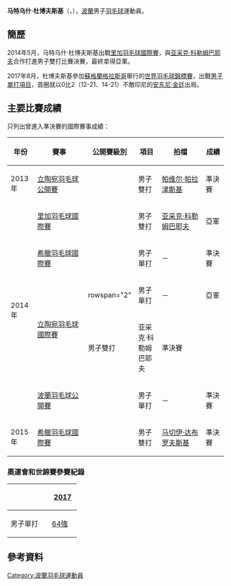 {{noteTA|G1=Badminton}}
{{Infobox 羽球選手
| playername              = 马特乌什·杜博夫斯基<br/>{{lang|pl|Mateusz Dubowski}}
| image                   = 
| size                    = 
| caption                 = 
| birth_name              = 
| date_of_birth           = {{birth_date_and_age|1992|11|22}}
| place_of_birth          = 
| height                  = 
| weight                  = 
| event                   = 男子單打、男子雙打
| country                 = {{POL}}
| years_started           = 
| handedness              = 
| coach                   = 
| highest_ranking         = 第151位（男單）
| date_of_highest_ranking = 2015年4月23日<ref name="ranking">[http://bwfcontent.tournamentsoftware.com/ranking/player.aspx?id=10213&player=113427 BWF World Ranking - Ranking of Mateusz DUBOWSKI (37432)]{{en}}</ref>
| current_ranking         = 第193位（男單）<br/>第459位（男雙-[[马切伊·达布罗夫斯基|达布罗夫斯基]]）
| date_of_current_ranking = 2015年11月26日<ref>[http://bwfcontent.tournamentsoftware.com/ranking/category.aspx?id=10213&category=472 BWF World Ranking - BWF世界排名榜 (11/26/2015) - Men's singles] {{Wayback|url=http://bwfcontent.tournamentsoftware.com/ranking/category.aspx?id=10213&category=472 |date=20181001165848 }}{{en}}</ref><ref>[http://bwfcontent.tournamentsoftware.com/ranking/category.aspx?id=10213&category=474 BWF World Ranking - BWF世界排名榜 (11/26/2015) - Men's doubles] {{Wayback|url=http://bwfcontent.tournamentsoftware.com/ranking/category.aspx?id=10213&category=474 |date=20181001162505 }}{{en}}</ref>
| played                  = 66勝–47負（男單）<br/>29勝–26負（男雙）<br/>4勝–6負（混雙）
| titles                  = 
| bwf_profile             = 923837C7-454C-46B9-AEC6-CFAEA05EAF57
| bwf_id                  = 37432
| updated                 = 2015年11月30日
}}
{{MedalTableTop}}
{{MedalSport | 男子[[羽毛球|羽毛球]]}}
{{MedalCountry | {{POL}}}}
{{MedalBottom}}
'''马特乌什·杜博夫斯基'''（{{lang-pl|'''Mateusz Dubowski'''}}，{{bd|1992年|11月22日|}}），[[波蘭|波蘭]]男子[[羽毛球|羽毛球]]運動員。

==簡歷==
2014年5月，马特乌什·杜博夫斯基出戰[[2014年里加羽毛球國際賽|里加羽毛球國際賽]]，與[[亚采克·科勒姆巴耶夫|亚采克·科勒姆巴耶夫]]合作打進男子雙打比賽決賽，最終拿得亞軍。

2017年8月，杜博夫斯基參加[[蘇格蘭|蘇格蘭]][[格拉斯哥|格拉斯哥]]舉行的[[2017年世界羽毛球錦標賽|世界羽毛球錦標賽]]，出戰[[2017年世界羽毛球錦標賽男子單打項目|男子單打項目]]，首圈就以0比2（12-21、14-21）不敵印尼的[[安东尼·金廷|安东尼·金廷]]出局。

==主要比賽成績==
只列出曾進入準決賽的國際賽事成績：
{| class=wikitable style="text-align:center; font-size:small;" 
!width="50"|年份
!width="180"|賽事
!width="80"|公開賽級別
!width="60"|項目
!width="150"|拍檔
!width="50"|成績
|-
!rowspan="1"|2013年
|[[2013年立陶宛羽毛球公開賽|立陶宛羽毛球公開賽]]
|{{BWFFS}}
|男子雙打
|[[帕维尔·帕拉津斯基|帕维尔·帕拉津斯基]]
|bgcolor="#b8860b"|準決賽
|-
!rowspan="5"|2014年
|[[2014年里加羽毛球國際賽|里加羽毛球國際賽]]
|{{BWFFS}}
|男子雙打
|[[亚采克·科勒姆巴耶夫|亚采克·科勒姆巴耶夫]]
|bgcolor="silver"|亞軍
|-
|[[2014年希臘羽毛球國際賽|希臘羽毛球國際賽]]
|{{BWFIS}}
|男子單打
|－
|bgcolor="#b8860b"|準決賽
|-
|rowspan="2"|[[2014年立陶宛羽毛球國際賽|立陶宛羽毛球國際賽]]
|rowspan="2" {{BWFFS}}
|男子單打
|－
|bgcolor="silver"|亞軍
|-
|男子雙打
|亚采克·科勒姆巴耶夫
|bgcolor="#b8860b"|準決賽
|-
|[[2014年波蘭羽毛球公開賽|波蘭羽毛球公開賽]]
|{{BWFIC}}
|男子單打
|－
|bgcolor="#b8860b"|準決賽
|-
!rowspan="1"|2015年
|[[2015年希臘羽毛球國際賽|希臘羽毛球國際賽]]
|{{BWFIS}}
|男子雙打
|[[马切伊·达布罗夫斯基|马切伊·达布罗夫斯基]]
|bgcolor="#b8860b"|準決賽
|}
{{BWF賽事級別索引}}

===奧運會和世錦賽參賽紀錄===
{| class=wikitable style="text-align:center; font-size:small;" 
!
!width="50"|[[2017年世界羽毛球錦標賽|2017]]
|-
!width="80"|男子單打
|[[2017年世界羽毛球錦標賽男子單打項目|64強]]
|}

==參考資料==
{{Reflist}}

{{DEFAULTSORT:Dubowski, Mateusz}}
[[Category:波蘭羽毛球運動員|Category:波蘭羽毛球運動員]]